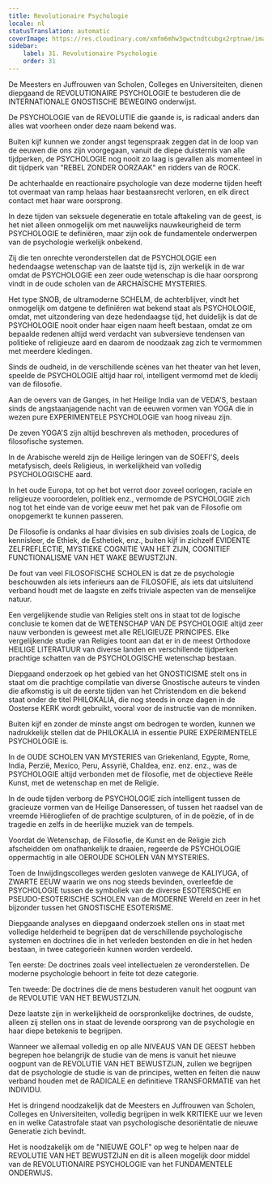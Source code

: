 ```yaml
---
title: Revolutionaire Psychologie
locale: nl
statusTranslation: automatic
coverImage: https://res.cloudinary.com/xmfm6mhw3gwctndtcubgx2rptnae/image/upload/v1740337243/small_cover_educacion_fundamental_a051170f1c.webp
sidebar:
    label: 31. Revolutionaire Psychologie
    order: 31
---
```

De Meesters en Juffrouwen van Scholen, Colleges en Universiteiten, dienen diepgaand de REVOLUTIONAIRE PSYCHOLOGIE te bestuderen die de INTERNATIONALE GNOSTISCHE BEWEGING onderwijst.

De PSYCHOLOGIE van de REVOLUTIE die gaande is, is radicaal anders dan alles wat voorheen onder deze naam bekend was.

Buiten kijf kunnen we zonder angst tegenspraak zeggen dat in de loop van de eeuwen die ons zijn voorgegaan, vanuit de diepe duisternis van alle tijdperken, de PSYCHOLOGIE nog nooit zo laag is gevallen als momenteel in dit tijdperk van "REBEL ZONDER OORZAAK" en ridders van de ROCK.

De achterhaalde en reactionaire psychologie van deze moderne tijden heeft tot overmaat van ramp helaas haar bestaansrecht verloren, en elk direct contact met haar ware oorsprong.

In deze tijden van seksuele degeneratie en totale aftakeling van de geest, is het niet alleen onmogelijk om met nauwelijks nauwkeurigheid de term PSYCHOLOGIE te definiëren, maar zijn ook de fundamentele onderwerpen van de psychologie werkelijk onbekend.

Zij die ten onrechte veronderstellen dat de PSYCHOLOGIE een hedendaagse wetenschap van de laatste tijd is, zijn werkelijk in de war omdat de PSYCHOLOGIE een zeer oude wetenschap is die haar oorsprong vindt in de oude scholen van de ARCHAÏSCHE MYSTERIES.

Het type SNOB, de ultramoderne SCHELM, de achterblijver, vindt het onmogelijk om datgene te definiëren wat bekend staat als PSYCHOLOGIE, omdat, met uitzondering van deze hedendaagse tijd, het duidelijk is dat de PSYCHOLOGIE nooit onder haar eigen naam heeft bestaan, omdat ze om bepaalde redenen altijd werd verdacht van subversieve tendensen van politieke of religieuze aard en daarom de noodzaak zag zich te vermommen met meerdere kledingen.

Sinds de oudheid, in de verschillende scènes van het theater van het leven, speelde de PSYCHOLOGIE altijd haar rol, intelligent vermomd met de kledij van de filosofie.

Aan de oevers van de Ganges, in het Heilige India van de VEDA'S, bestaan ​​sinds de angstaanjagende nacht van de eeuwen vormen van YOGA die in wezen pure EXPERIMENTELE PSYCHOLOGIE van hoog niveau zijn.

De zeven YOGA'S zijn altijd beschreven als methoden, procedures of filosofische systemen.

In de Arabische wereld zijn de Heilige leringen van de SOEFI'S, deels metafysisch, deels Religieus, in werkelijkheid van volledig PSYCHOLOGISCHE aard.

In het oude Europa, tot op het bot verrot door zoveel oorlogen, raciale en religieuze vooroordelen, politiek enz., vermomde de PSYCHOLOGIE zich nog tot het einde van de vorige eeuw met het pak van de Filosofie om onopgemerkt te kunnen passeren.

De Filosofie is ondanks al haar divisies en sub divisies zoals de Logica, de kennisleer, de Ethiek, de Esthetiek, enz., buiten kijf in zichzelf EVIDENTE ZELFREFLECTIE, MYSTIEKE COGNITIE VAN HET ZIJN, COGNITIEF FUNCTIONALISME VAN HET WAKE BEWUSTZIJN.

De fout van veel FILOSOFISCHE SCHOLEN is dat ze de psychologie beschouwden als iets inferieurs aan de FILOSOFIE, als iets dat uitsluitend verband houdt met de laagste en zelfs triviale aspecten van de menselijke natuur.

Een vergelijkende studie van Religies stelt ons in staat tot de logische conclusie te komen dat de WETENSCHAP VAN DE PSYCHOLOGIE altijd zeer nauw verbonden is geweest met alle RELIGIEUZE PRINCIPES. Elke vergelijkende studie van Religies toont aan dat er in de meest Orthodoxe HEILIGE LITERATUUR van diverse landen en verschillende tijdperken prachtige schatten van de PSYCHOLOGISCHE wetenschap bestaan.

Diepgaand onderzoek op het gebied van het GNOSTICISME stelt ons in staat om die prachtige compilatie van diverse Gnostische auteurs te vinden die afkomstig is uit de eerste tijden van het Christendom en die bekend staat onder de titel PHILOKALIA, die nog steeds in onze dagen in de Oosterse KERK wordt gebruikt, vooral voor de instructie van de monniken.

Buiten kijf en zonder de minste angst om bedrogen te worden, kunnen we nadrukkelijk stellen dat de PHILOKALIA in essentie PURE EXPERIMENTELE PSYCHOLOGIE is.

In de OUDE SCHOLEN VAN MYSTERIES van Griekenland, Egypte, Rome, India, Perzië, Mexico, Peru, Assyrië, Chaldea, enz. enz. enz., was de PSYCHOLOGIE altijd verbonden met de filosofie, met de objectieve Reële Kunst, met de wetenschap en met de Religie.

In de oude tijden verborg de PSYCHOLOGIE zich intelligent tussen de gracieuze vormen van de Heilige Danseressen, of tussen het raadsel van de vreemde Hiërogliefen of de prachtige sculpturen, of in de poëzie, of in de tragedie en zelfs in de heerlijke muziek van de tempels.

Voordat de Wetenschap, de Filosofie, de Kunst en de Religie zich afscheidden om onafhankelijk te draaien, regeerde de PSYCHOLOGIE oppermachtig in alle OEROUDE SCHOLEN VAN MYSTERIES.

Toen de Inwijdingscolleges werden gesloten vanwege de KALIYUGA, of ZWARTE EEUW waarin we ons nog steeds bevinden, overleefde de PSYCHOLOGIE tussen de symboliek van de diverse ESOTERISCHE en PSEUDO-ESOTERISCHE SCHOLEN van de MODERNE Wereld en zeer in het bijzonder tussen het GNOSTISCHE ESOTERISME.

Diepgaande analyses en diepgaand onderzoek stellen ons in staat met volledige helderheid te begrijpen dat de verschillende psychologische systemen en doctrines die in het verleden bestonden en die in het heden bestaan, in twee categorieën kunnen worden verdeeld.

Ten eerste: De doctrines zoals veel intellectuelen ze veronderstellen. De moderne psychologie behoort in feite tot deze categorie.

Ten tweede: De doctrines die de mens bestuderen vanuit het oogpunt van de REVOLUTIE VAN HET BEWUSTZIJN.

Deze laatste zijn in werkelijkheid de oorspronkelijke doctrines, de oudste, alleen zij stellen ons in staat de levende oorsprong van de psychologie en haar diepe betekenis te begrijpen.

Wanneer we allemaal volledig en op alle NIVEAUS VAN DE GEEST hebben begrepen hoe belangrijk de studie van de mens is vanuit het nieuwe oogpunt van de REVOLUTIE VAN HET BEWUSTZIJN, zullen we begrijpen dat de psychologie de studie is van de principes, wetten en feiten die nauw verband houden met de RADICALE en definitieve TRANSFORMATIE van het INDIVIDU.

Het is dringend noodzakelijk dat de Meesters en Juffrouwen van Scholen, Colleges en Universiteiten, volledig begrijpen in welk KRITIEKE uur we leven en in welke Catastrofale staat van psychologische desoriëntatie de nieuwe Generatie zich bevindt.

Het is noodzakelijk om de "NIEUWE GOLF" op weg te helpen naar de REVOLUTIE VAN HET BEWUSTZIJN en dit is alleen mogelijk door middel van de REVOLUTIONAIRE PSYCHOLOGIE van het FUNDAMENTELE ONDERWIJS.

